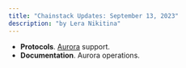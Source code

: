 ```yaml
---
title: "Chainstack Updates: September 13, 2023"
description: "by Lera Nikitina"
---
```

- **Protocols**. [Aurora](/docs/protocols-networks) support.
- **Documentation**. Aurora operations.
